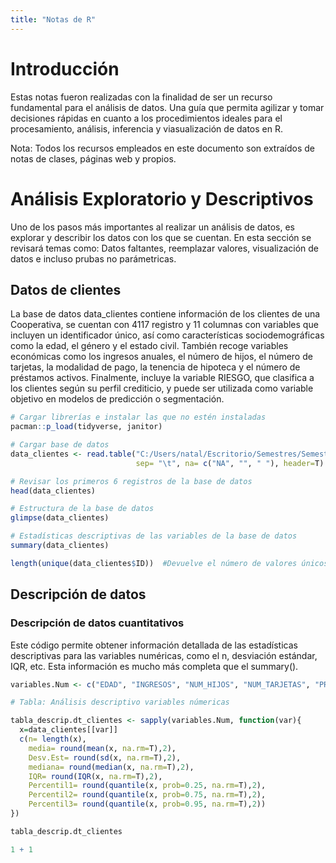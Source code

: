 ```yaml
---
title: "Notas de R"
---
```


# Introducción

Estas notas fueron realizadas con la finalidad de ser un recurso fundamental para el análisis de datos. Una guía que permita agilizar y tomar decisiones rápidas en cuanto a los procedimientos ideales para el procesamiento, análisis, inferencia y viasualización de datos en R.

Nota: Todos los recursos empleados en este documento son extraídos de notas de clases, páginas web y propios. 


# Análisis Exploratorio y Descriptivos

Uno de los pasos más importantes al realizar un análisis de datos, es explorar y describir los datos con los que se cuentan. En esta sección se revisará temas como: Datos faltantes, reemplazar valores, visualización de datos e incluso prubas no parámetricas.

## Datos de clientes

La base de datos data_clientes contiene información de los clientes de una Cooperativa, se cuentan con 4117 registro y 11 columnas con variables que incluyen un identificador único, así como características sociodemográficas como la edad, el género y el estado civil. También recoge variables económicas como los ingresos anuales, el número de hijos, el número de tarjetas, la modalidad de pago, la tenencia de hipoteca y el número de préstamos activos. Finalmente, incluye la variable RIESGO, que clasifica a los clientes según su perfil crediticio, y puede ser utilizada como variable objetivo en modelos de predicción o segmentación.


```r
# Cargar librerías e instalar las que no estén instaladas
pacman::p_load(tidyverse, janitor)
```

```r
# Cargar base de datos
data_clientes <- read.table("C:/Users/natal/Escritorio/Semestres/Semestre 10/Mineria/Data Clientes Cooperativa.txt", 
                            sep= "\t", na= c("NA", "", " "), header=T)

# Revisar los primeros 6 registros de la base de datos
head(data_clientes)

# Estructura de la base de datos 
glimpse(data_clientes)

# Estadísticas descriptivas de las variables de la base de datos
summary(data_clientes)

length(unique(data_clientes$ID))  #Devuelve el número de valores únicos en la variable ID

```
## Descripción de datos

### Descripción de datos cuantitativos

Este código permite obtener información detallada de las estadísticas descriptivas para las variables numéricas, como el n, desviación estándar, IQR, etc. Esta información es mucho más completa que el summary().

```r
variables.Num <- c("EDAD", "INGRESOS", "NUM_HIJOS", "NUM_TARJETAS", "PRESTAMOS")

# Tabla: Análisis descriptivo variables númericas

tabla_descrip.dt_clientes <- sapply(variables.Num, function(var){
  x=data_clientes[[var]]
  c(n= length(x),
    media= round(mean(x, na.rm=T),2),
    Desv.Est= round(sd(x, na.rm=T),2),
    mediana= round(median(x, na.rm=T),2),
    IQR= round(IQR(x, na.rm=T),2),
    Percentil1= round(quantile(x, prob=0.25, na.rm=T),2),
    Percentil2= round(quantile(x, prob=0.75, na.rm=T),2),
    Percentil3= round(quantile(x, prob=0.95, na.rm=T),2))
})

tabla_descrip.dt_clientes
```


```r
1 + 1
```
